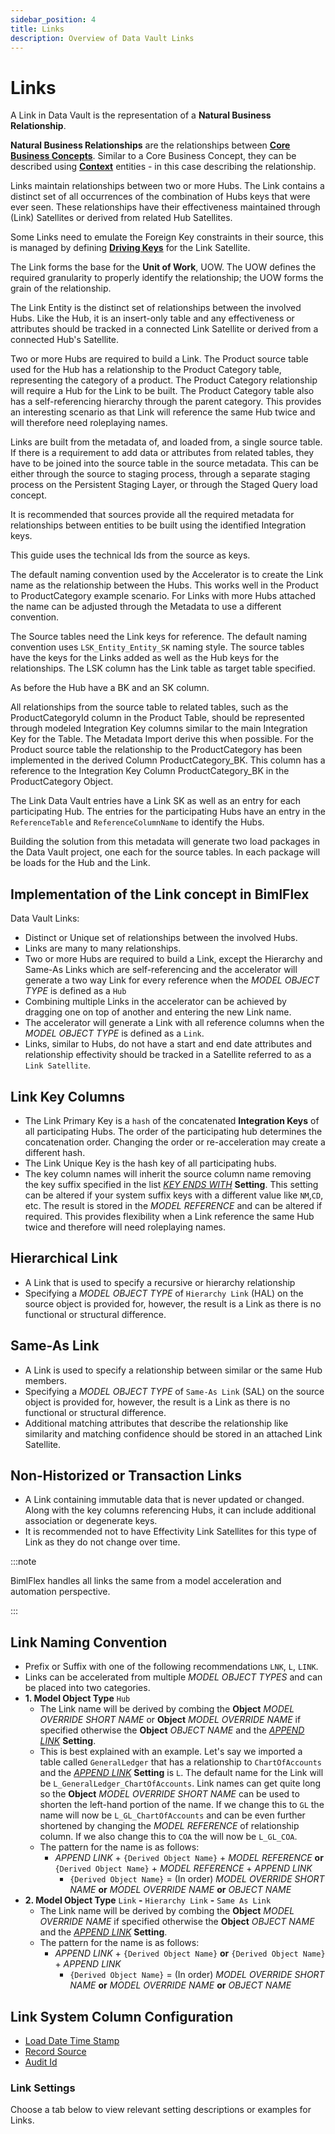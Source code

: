 ---
sidebar_position: 4
title: Links
description: Overview of Data Vault Links
---
<head>
  <meta name="varigenceProduct" content="BimlFlex"></meta>
  <meta name="varigenceArticleType" content="Conceptual"></meta>
</head>



# Links

A Link in Data Vault is the representation of a **Natural Business Relationship**.

**Natural Business Relationships** are the relationships between [**Core Business Concepts**](./data-vault-concept-hub). Similar to a Core Business Concept, they can be described using [**Context**](./data-vault-concept-satellite) entities - in this case describing the relationship.

Links maintain relationships between two or more Hubs. The Link contains a distinct set of all occurrences of the combination of Hubs keys that were ever seen. These relationships have their effectiveness maintained through (Link) Satellites or derived from related Hub Satellites.

Some Links need to emulate the Foreign Key constraints in their source, this is managed by defining [**Driving Keys**](./driving-keys-in-data-vault) for the Link Satellite.

The Link forms the base for the **Unit of Work**, UOW. The UOW defines the required granularity to properly identify the relationship; the UOW forms the grain of the relationship.

The Link Entity is the distinct set of relationships between the involved Hubs. Like the Hub, it is an insert-only table and any effectiveness or attributes should be tracked in a connected Link Satellite or derived from a connected Hub's Satellite.

Two or more Hubs are required to build a Link. The Product source table used for the Hub has a relationship to the Product Category table, representing the category of a product. The Product Category relationship will require a Hub for the Link to be built. The Product Category table also has a self-referencing hierarchy through the parent category. This provides an interesting scenario as that Link will reference the same Hub twice and will therefore need roleplaying names.

Links are built from the metadata of, and loaded from, a single source table. If there is a requirement to add data or attributes from related tables, they have to be joined into the source table in the source metadata. This can be either through the source to staging process, through a separate staging process on the Persistent Staging Layer, or through the Staged Query load concept.

It is recommended that sources provide all the required metadata for relationships between entities to be built using the identified Integration keys.

This guide uses the technical Ids from the source as keys.

The default naming convention used by the Accelerator is to create the Link name as the relationship between the Hubs. This works well in the Product to ProductCategory example scenario. For Links with more Hubs attached the name can be adjusted through the Metadata to use a different convention.

The Source tables need the Link keys for reference. The default naming convention uses `LSK_Entity_Entity_SK` naming style. The source tables have the keys for the Links added as well as the Hub keys for the relationships. The LSK column has the Link table as target table specified.

As before the Hub have a BK and an SK column.

All relationships from the source table to related tables, such as the ProductCategoryId column in the Product Table, should be represented through modeled Integration Key columns similar to the main Integration Key for the Table. The Metadata Import derive this when possible. For the Product source table the relationship to the ProductCategory has been implemented in the derived Column ProductCategory_BK. This column has a reference to the Integration Key Column ProductCategory_BK in the ProductCategory Object.

The Link Data Vault entries have a Link SK as well as an entry for each participating Hub. The entries for the participating Hubs have an entry in the `ReferenceTable` and `ReferenceColumnName` to identify the Hubs.

Building the solution from this metadata will generate two load packages in the Data Vault project, one each for the source tables. In each package will be loads for the Hub and the Link.

## Implementation of the Link concept in BimlFlex

Data Vault Links:

* Distinct or Unique set of relationships between the involved Hubs.
* Links are many to many relationships.
* Two or more Hubs are required to build a Link, except the Hierarchy and Same-As Links which are self-referencing and the accelerator will generate a two way Link for every reference when the *MODEL OBJECT TYPE* is defined as a `Hub`
* Combining multiple Links in the accelerator can be achieved by dragging one on top of another and entering the new Link name.
* The accelerator will generate a Link with all reference columns when the *MODEL OBJECT TYPE* is defined as a `Link`.
* Links, similar to Hubs, do not have a start and end date attributes and relationship effectivity should be tracked in a Satellite referred to as a `Link Satellite`.

## Link Key Columns

* The Link Primary Key is a `hash` of the concatenated **Integration Keys** of all participating Hubs.
  The order of the participating hub determines the concatenation order.
  Changing the order or re-acceleration may create a different hash.
* The Link Unique Key is the hash key of all participating hubs.
* The key column names will inherit the source column name removing the key suffix specified in the list [*KEY ENDS WITH*](../reference-documentation/reference-documentation-settings-index) **Setting**.
  This setting can be altered if your system suffix keys with a different value like `NM`,`CD`, etc.
  The result is stored in the *MODEL REFERENCE* and can be altered if required.
  This provides flexibility when a Link reference the same Hub twice and therefore will need roleplaying names.

## Hierarchical Link

* A Link that is used to specify a recursive or hierarchy relationship
* Specifying a *MODEL OBJECT TYPE* of `Hierarchy Link` (HAL) on the source object is provided for, however, the result is a Link as there is no functional or structural difference.

## Same-As Link

* A Link is used to specify a relationship between similar or the same Hub members.
* Specifying a *MODEL OBJECT TYPE* of `Same-As Link` (SAL) on the source object is provided for, however, the result is a Link as there is no functional or structural difference.
* Additional matching attributes that describe the relationship like similarity and matching confidence should be stored in an attached Link Satellite.

## Non-Historized or Transaction Links

* A Link containing immutable data that is never updated or changed.
  Along with the key columns referencing Hubs, it can include additional association or degenerate keys.
* It is recommended not to have Effectivity Link Satellites for this type of Link as they do not change over time.



:::note

BimlFlex handles all links the same from a model acceleration and automation perspective.

:::


## Link Naming Convention

* Prefix or Suffix with one of the following recommendations `LNK`, `L`, `LINK`.
* Links can be accelerated from multiple *MODEL OBJECT TYPES* and can be placed into two categories.
* **1. Model Object Type** `Hub`
  * The Link name will be derived by combing the **Object** *MODEL OVERRIDE SHORT NAME* or **Object** *MODEL OVERRIDE NAME* if specified otherwise the **Object** *OBJECT NAME* and the [*APPEND LINK*](../reference-documentation/reference-documentation-settings-index) **Setting**.
  * This is best explained with an example.
    Let's say we imported a table called `GeneralLedger` that has a relationship to `ChartOfAccounts` and the [*APPEND LINK*](../reference-documentation/reference-documentation-settings-index) **Setting** is `L`.
    The default name for the Link will be `L_GeneralLedger_ChartOfAccounts`.
    Link names can get quite long so the **Object** *MODEL OVERRIDE SHORT NAME* can be used to shorten the left-hand portion of the name.
    If we change this to `GL` the name will now be `L_GL_ChartOfAccounts` and can be even further shortened by changing the *MODEL REFERENCE* of relationship column.
    If we also change this to `COA` the will now be `L_GL_COA`.
  * The pattern for the name is as follows:
    * *APPEND LINK* + `{Derived Object Name}` + *MODEL REFERENCE* **or** `{Derived Object Name}` + *MODEL REFERENCE* + *APPEND LINK*
      * `{Derived Object Name}` = (In order) *MODEL OVERRIDE SHORT NAME* **or** *MODEL OVERRIDE NAME* **or** *OBJECT NAME*
* **2. Model Object Type** `Link` **-** `Hierarchy Link` **-** `Same As Link`
  * The Link name will be derived by combing the **Object** *MODEL OVERRIDE NAME* if specified otherwise the **Object** *OBJECT NAME* and the [*APPEND LINK*](../reference-documentation/reference-documentation-settings-index) **Setting**.
  * The pattern for the name is as follows:
    * *APPEND LINK* + `{Derived Object Name}` **or** `{Derived Object Name}` + *APPEND LINK*
      * `{Derived Object Name}` = (In order) *MODEL OVERRIDE SHORT NAME* **or** *MODEL OVERRIDE NAME* **or** *OBJECT NAME*

## Link System Column Configuration

* [Load Date Time Stamp](./data-vault-best-practices#roweffectivefromdate)
* [Record Source](./data-vault-best-practices#record-source)
* [Audit Id](./data-vault-best-practices#audit-id)

### Link Settings

Choose a tab below to view relevant setting descriptions or examples for Links.

<SettingsLink />